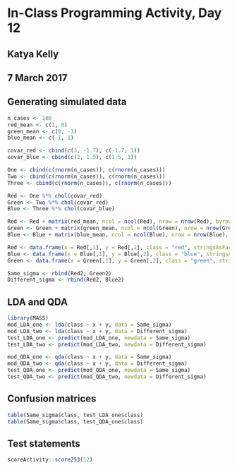 # In-Class Programming Activity, Day 12

## Katya Kelly
## 7 March 2017

## Generating simulated data
```r
n_cases <- 100
red_mean <- c(1, 0)
green_mean <- c(0, -1)
blue_mean <- c(-1, 1)

covar_red <- cbind(c(3, -1.7), c(-1.7, 1))
covar_blue <- cbind(c(2, 1.5), c(1.5, 3))

One <- cbind(c(rnorm(n_cases)), c(rnorm(n_cases)))
Two <- cbind(c(rnorm(n_cases)), c(rnorm(n_cases)))
Three <- cbind(c(rnorm(n_cases)), c(rnorm(n_cases)))

Red <- One %*% chol(covar_red)
Green <- Two %*% chol(covar_red)
Blue <- Three %*% chol(covar_blue)

Red <- Red + matrix(red_mean, ncol = ncol(Red), nrow = nrow(Red), byrow = TRUE)
Green <- Green + matrix(green_mean, ncol = ncol(Green), nrow = nrow(Green), byrow = TRUE)
Blue <- Blue + matrix(blue_mean, ncol = ncol(Blue), nrow = nrow(Blue), byrow = TRUE)

Red <- data.frame(x = Red[,1], y = Red[,2], class = "red", stringsAsFactors = FALSE)
Blue <- data.frame(x = Blue[,1], y = Blue[,2], class = "blue", stringsAsFactors = FALSE)
Green <- data.frame(x = Green[,1], y = Green[,2], class = "green", stringsAsFactors = FALSE)

Same_sigma <- rbind(Red2, Green2)
Different_sigma <- rbind(Red2, Blue2)
```

## LDA and QDA
```r
library(MASS)
mod_LDA_one <- lda(class ~ x + y, data = Same_sigma)
mod_LDA_two <- lda(class ~ x + y, data = Different_sigma)
test_LDA_one <- predict(mod_LDA_one, newdata = Same_sigma)
test_LDA_two <- predict(mod_LDA_two, newdata = Different_sigma)

mod_QDA_one <- qda(class ~ x + y, data = Same_sigma)
mod_QDA_two <- qda(class ~ x + y, data = Different_sigma)
test_QDA_one <- predict(mod_QDA_one, newdata = Same_sigma)
test_QDA_two <- predict(mod_QDA_two, newdata = Different_sigma)
```

## Confusion matrices
```r
table(Same_sigma$class, test_LDA_one$class)
table(Same_sigma$class, test_QDA_one$class)
```


## Test statements

```r
scoreActivity::score253(12)
```